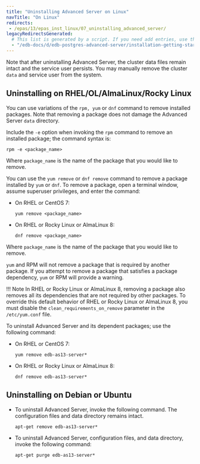 ```yaml
---
title: "Uninstalling Advanced Server on Linux"
navTitle: "On Linux"
redirects:
 - /epas/13/epas_inst_linux/07_uninstalling_advanced_server/
legacyRedirectsGenerated:
  # This list is generated by a script. If you need add entries, use the `legacyRedirects` key.
  - "/edb-docs/d/edb-postgres-advanced-server/installation-getting-started/installation-guide-for-linux/13/uninstalling_advanced_server.html"
---
```


<div id="uninstalling_advanced_server" class="registered_link"></div>

Note that after uninstalling Advanced Server, the cluster data files remain intact and the service user persists. You may manually remove the cluster `data` and service user from the system.

## Uninstalling on RHEL/OL/AlmaLinux/Rocky Linux

You can use variations of the `rpm, yum` or `dnf` command to remove installed packages. Note that removing a package does not damage the Advanced Server `data` directory.

Include the `-e` option when invoking the `rpm` command to remove an installed package; the command syntax is:

```text
rpm -e <package_name>
```

Where `package_name` is the name of the package that you would like to remove.

You can use the `yum remove` or `dnf remove` command to remove a package installed by `yum` or `dnf`. To remove a package, open a terminal window, assume superuser privileges, and enter the command:

-   On RHEL or CentOS 7:

    ```text
    yum remove <package_name>
    ```

-   On RHEL or Rocky Linux or AlmaLinux 8:

    ```text
    dnf remove <package_name>
    ```

Where `package_name` is the name of the package that you would like to remove.

`yum` and RPM will not remove a package that is required by another package. If you attempt to remove a package that satisfies a package dependency, `yum` or RPM will provide a warning.

!!! Note
    In RHEL or Rocky Linux or AlmaLinux 8, removing a package also removes all its dependencies that are not required by other packages. To override this default behavior of RHEL or Rocky Linux or AlmaLinux 8, you must disable the `clean_requirements_on_remove` parameter in the `/etc/yum.conf` file.

To uninstall Advanced Server and its dependent packages; use the following command:

-   On RHEL or CentOS 7:

    ```text
    yum remove edb-as13-server*
    ```

-   On RHEL or Rocky Linux or AlmaLinux 8:

    ```text
    dnf remove edb-as13-server*
    ```

## Uninstalling on Debian or Ubuntu

-   To uninstall Advanced Server, invoke the following command. The configuration files and data directory remains intact.

    ```text
    apt-get remove edb-as13-server*
    ```

-   To uninstall Advanced Server, configuration files, and data directory, invoke the following command:

    ```text
    apt-get purge edb-as13-server*
    ```
